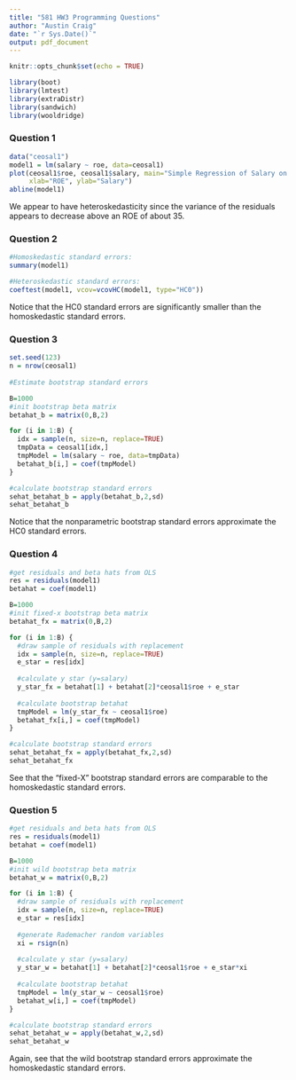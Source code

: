---
title: "581 HW3 Programming Questions"
author: "Austin Craig"
date: "`r Sys.Date()`"
output: pdf_document
---

```{r setup, include=FALSE}
knitr::opts_chunk$set(echo = TRUE)

library(boot)
library(lmtest)
library(extraDistr)
library(sandwich)
library(wooldridge)
```

### Question 1

```{r}

data("ceosal1")
model1 = lm(salary ~ roe, data=ceosal1)
plot(ceosal1$roe, ceosal1$salary, main="Simple Regression of Salary on ROE",
     xlab="ROE", ylab="Salary")
abline(model1)

```

We appear to have heteroskedasticity since the variance of the residuals appears to decrease above an ROE of about 35.

### Question 2

```{r}

#Homoskedastic standard errors:
summary(model1)

```

```{r}

#Heteroskedastic standard errors:
coeftest(model1, vcov=vcovHC(model1, type="HC0"))

```
Notice that the HC0 standard errors are significantly smaller than the homoskedastic standard errors.

### Question 3

```{r}
set.seed(123)
n = nrow(ceosal1)
  
#Estimate bootstrap standard errors

B=1000
#init bootstrap beta matrix
betahat_b = matrix(0,B,2)

for (i in 1:B) {
  idx = sample(n, size=n, replace=TRUE)
  tmpData = ceosal1[idx,]
  tmpModel = lm(salary ~ roe, data=tmpData)
  betahat_b[i,] = coef(tmpModel)
}

#calculate bootstrap standard errors
sehat_betahat_b = apply(betahat_b,2,sd)
sehat_betahat_b

```

Notice that the nonparametric bootstrap standard errors approximate the HC0 standard errors.

### Question 4

```{r}

#get residuals and beta hats from OLS
res = residuals(model1)
betahat = coef(model1)

B=1000
#init fixed-x bootstrap beta matrix
betahat_fx = matrix(0,B,2)

for (i in 1:B) {
  #draw sample of residuals with replacement
  idx = sample(n, size=n, replace=TRUE)
  e_star = res[idx]
  
  #calculate y star (y=salary)
  y_star_fx = betahat[1] + betahat[2]*ceosal1$roe + e_star
  
  #calculate bootstrap betahat
  tmpModel = lm(y_star_fx ~ ceosal1$roe)
  betahat_fx[i,] = coef(tmpModel)
}

#calculate bootstrap standard errors
sehat_betahat_fx = apply(betahat_fx,2,sd)
sehat_betahat_fx
```

See that the "fixed-X" bootstrap standard errors are comparable to the homoskedastic standard errors.

### Question 5

```{r}

#get residuals and beta hats from OLS
res = residuals(model1)
betahat = coef(model1)

B=1000
#init wild bootstrap beta matrix
betahat_w = matrix(0,B,2)

for (i in 1:B) {
  #draw sample of residuals with replacement
  idx = sample(n, size=n, replace=TRUE)
  e_star = res[idx]
  
  #generate Rademacher random variables
  xi = rsign(n)
  
  #calculate y star (y=salary)
  y_star_w = betahat[1] + betahat[2]*ceosal1$roe + e_star*xi
  
  #calculate bootstrap betahat
  tmpModel = lm(y_star_w ~ ceosal1$roe)
  betahat_w[i,] = coef(tmpModel)
}

#calculate bootstrap standard errors
sehat_betahat_w = apply(betahat_w,2,sd)
sehat_betahat_w
```
Again, see that the wild bootstrap standard errors approximate the homoskedastic standard errors.
